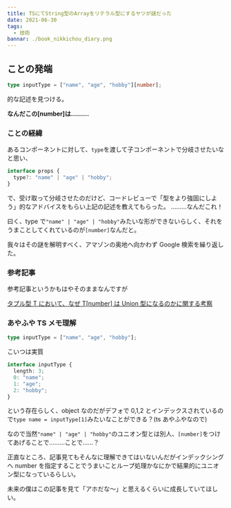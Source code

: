 ```yaml
---
title: TSにてString型のArrayをリテラル型にするヤツが謎だった
date: 2021-06-30
tags:
  - 技術
bannar: ./book_nikkichou_diary.png
---
```


## ことの発端

```typescript
type inputType = ["name", "age", "hobby"][number];
```

的な記述を見つける。

**なんだこの[number]は………**

### ことの経緯

あるコンポーネントに対して、`type`を渡して子コンポーネントで分岐させたいなと思い、

```typescript
interface props {
  type?: "name" | "age" | "hobby";
}
```

で、受け取って分岐させたのだけど、コードレビューで「型をより強固にしよう」的なアドバイスをもらい上記の記述を教えてもらった。
………なんだこれ！

曰く、type で`"name" | "age" | "hobby"`みたいな形ができないらしく、それをうまことしてくれているのが`[number]`なんだと。

我々はその謎を解明すべく、アマゾンの奥地へ向かわず Google 検索を繰り返した。

### 参考記事

参考記事というかもはやそのままなんですが

[タプル型 T において、なぜ T[number] は Union 型になるのかに関する考察](https://zenn.dev/luvmini511/articles/d89b3ad241e544)

### あやふや TS メモ理解

```typescript
type inputType = ["name", "age", "hobby"];
```

こいつは実質

```typescript
interface inputType {
  length: 3;
  0: "name";
  1: "age";
  2: "hobby";
}
```

という存在らしく、object なのだがデフォで 0,1,2 とインデックスされているので`type name = inputType[1]`みたいなことができる？(ts あやふやなので)

なので当然`"name" | "age" | "hobby"`のユニオン型とは別人、`[number]`をつけてあげることで………ことで……？

正直なところ、記事見てもそんなに理解できてはいないんだがインデックシングへ number を指定することでうまいことループ処理かなにかで結果的にユニオン型になっているらしい。

未来の僕はこの記事を見て「アホだな〜」と思えるくらいに成長していてほしい。
